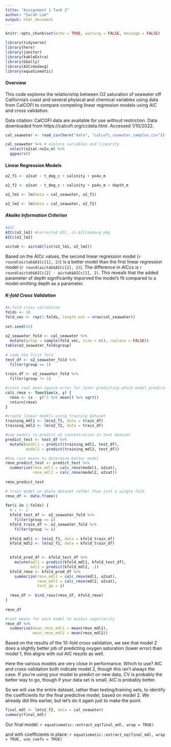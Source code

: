 ```yaml
---
title: "Assignment 1 Task 2"
author: "Sarah Lam"
output: html_document
---
```


```r
knitr::opts_chunk$set(echo = TRUE, warning = FALSE, message = FALSE)

library(tidyverse)
library(here)
library(janitor)
library(kableExtra)
library(GGally)
library(AICcmodavg)
library(equatiomatic)
```

#### Overview 

This code explores the relationship between O2 saturation of seawater off California’s coast and several physical and chemical variables using data from CalCOFI to compare competing linear regression models using AIC and cross validation. 

Data citation: CalCOFI data are available for use without restriction. Data downloaded from https://calcofi.org/ccdata.html.  Accessed 1/10/2022.

```r
cal_seawater <- read_csv(here("data", "calcofi_seawater_samples.csv"))
```

```r
cal_seawater %>% # explore variables and linearity 
  select(o2sat:no2u_m) %>% 
  ggpairs()
```

#### Linear Regression Models 

```r
o2_f1 <- o2sat ~ t_deg_c + salinity + po4u_m

o2_f2 <- o2sat ~ t_deg_c + salinity + po4u_m + depth_m

o2_lm1 <- lm(data = cal_seawater, o2_f1)

o2_lm2 <- lm(data = cal_seawater, o2_f2)
```

##### Akaike Information Criterion 

```r
#AIC 
AICc(o2_lm1) #corrected AIC, in AICcmodavg pkg
AICc(o2_lm2)
 
aictab <- aictab(list(o2_lm1, o2_lm2))
```

Based on the AICc values, the second linear regression model (`r round(aictab$AICc[1], 2)`) is a better model than the first linear regression model (`r round(aictab$AICc[2], 2)`). The difference in AICcs is `r round(aictab$AICc[2] - aictab$AICc[1], 2)`. This reveals that the added parameter of depth significantly imporved the model's fit compared to a model omitting depth as a parameter.

##### K-fold Cross Validation

```r
#k-fold cross validation
folds <- 10
fold_vec <- rep(1:folds, length.out = nrow(cal_seawater))
 
set.seed(42) 
 
o2_seawater_fold <- cal_seawater %>%
  mutate(group = sample(fold_vec, size = n(), replace = FALSE))
table(o2_seawater_fold$group)
 
# code the first fold
test_df <- o2_seawater_fold %>%
  filter(group == 1)
 
train_df <- o2_seawater_fold %>%
  filter(group != 1)

#store root mean square error for later predicting which model predicts better
calc_rmse <- function(x, y) {
  rmse <- (x - y)^2 %>% mean() %>% sqrt()
  return(rmse)
}

#create linear models using training dataset 
training_mdl1 <- lm(o2_f1, data = train_df)
training_mdl2 <- lm(o2_f2, data = train_df)

#use models to predict o2 concentration in test dataset
predict_test <- test_df %>%
  mutate(model1 = predict(training_mdl1, test_df),
         model2 = predict(training_mdl2, test_df))

#Use root means to determine better model
rmse_predict_test <- predict_test %>%
  summarize(rmse_mdl1 = calc_rmse(model1, o2sat),
            rmse_mdl2 = calc_rmse(model2, o2sat))
 
rmse_predict_test
```

```r
# train model on whole dataset rather than just a single fold
rmse_df <- data.frame()
 
for(i in 1:folds) {
  # i <- 1
  kfold_test_df <- o2_seawater_fold %>%
    filter(group == i)
  kfold_train_df <- o2_seawater_fold %>%
    filter(group != i)
  
  kfold_mdl1 <- lm(o2_f1, data = kfold_train_df)
  kfold_mdl2 <- lm(o2_f2, data = kfold_train_df)
 

  kfold_pred_df <- kfold_test_df %>%
    mutate(mdl1 = predict(kfold_mdl1, kfold_test_df),
           mdl2 = predict(kfold_mdl2, .)) 
  kfold_rmse <- kfold_pred_df %>%
    summarize(rmse_mdl1 = calc_rmse(mdl1, o2sat),
              rmse_mdl2 = calc_rmse(mdl2, o2sat),
              test_gp = i)
  
  rmse_df <- bind_rows(rmse_df, kfold_rmse)
}
 
rmse_df

#root means for each model to assess superiority 
rmse_df %>% 
  summarize(mean_rmse_mdl1 = mean(rmse_mdl1),
            mean_rmse_mdl2 = mean(rmse_mdl2))
```

Based on the results of the 10-fold cross validation, we see that model 2 does a slightly better job of predicting oxygen saturation (lower error) than model 1, this aligns with out AIC results as well.

Here the various models are very close in performance.  Which to use?  AIC and cross-validation both indicate model 2, though this isn't always the case.  If you're using your model to predict on new data, CV is probably the better way to go, though if your data set is small, AIC is probably better.

So we will use the entire dataset, rather than testing/training sets, to identify the coefficients for the final predictive model, based on model 2.  We already did this earlier, but let's do it again just to make the point.

```r
final_mdl <- lm(o2_f2, data = cal_seawater)
summary(final_mdl)
```

Our final model:
`r equatiomatic::extract_eq(final_mdl, wrap = TRUE)`

and with coefficients in place:
`r equatiomatic::extract_eq(final_mdl, wrap = TRUE, use_coefs = TRUE)`

